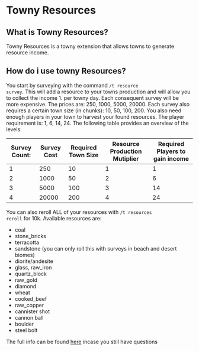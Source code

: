 # Towny Resources

## What is Towny Resources?

Towny Resources is a towny extension that allows towns to generate
resource income.

## How do i use towny Resources?

You start by surveying with the command <code>/t resource survey</code>. This will add a resource to your towns
production and will allow you to collect the income 1. per towny day.
Each consequent survey will be more expensive.
The prices are: 250, 1000, 5000, 20000. Each survey also requires a certain town size (in chunks): 10, 50, 100, 200.
You also need enough players in your town to harvest your found resources. The player requirement is: 1, 6, 14, 24.
The following table provides an overview of the levels:



| Survey Count: | Survey Cost | Required Town Size | Resource Production Mutiplier | Required Players to gain income |   
|---------------|-------------|--------------------|-------------------------------|---------------------------------|
| 1             | 250         | 10                 | 1                             | 1                               | 
| 2             | 1000        | 50                 | 2                             | 6                               | 
| 3             | 5000        | 100                | 3                             | 14                              | 
| 4             | 20000       | 200                | 4                             | 24                              | 

You can also reroll ALL of your resources with <code>/t resources reroll</code> for 10k.
Available resources are: 
 - coal
 - stone_bricks
 - terracotta
 - sandstone (you can only roll this with surveys in beach and desert biomes)
 - diorite/andesite
 - glass, raw_iron
 - quartz_block
 - raw_gold
 - diamond
 - wheat
 - cooked_beef
 - raw_copper
 - cannister shot
 - cannon ball
 - boulder
 - steel bolt
 
The full info can be found [here](https://github.com/TownyAdvanced/TownyResources) incase you still have questions

